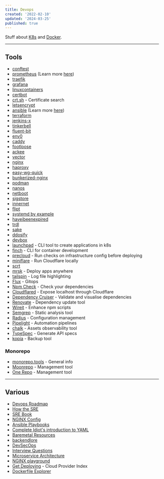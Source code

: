 ```yaml
---
title: Devops
created: '2022-02-10'
updated: '2024-03-25'
published: true
---
```


Stuff about [K8s](/notes/k8s) and [Docker](/notes/docker).

---

## Tools

-   [conftest](https://www.conftest.dev/)
-   [prometheus](https://prometheus.io/) (Learn more [here](https://github.com/yolossn/Prometheus-Basics))
-   [traefik](https://github.com/traefik/traefik)
-   [grafana](https://grafana.com/)
-   [linuxcontainers](https://linuxcontainers.org/)
-   [certbot](https://certbot.eff.org/)
-   [crt.sh](https://crt.sh/) - Certificate search
-   [letsencrypt](https://letsencrypt.org/)
-   [ansible](https://www.ansible.com/) (Learn more [here](https://www.ansible.com/resources/get-started))
-   [terraform](https://www.terraform.io/)
-   [jenkins-x](https://jenkins-x.io/)
-   [tinkerbell](https://tinkerbell.org/)
-   [fluent-bit](https://github.com/fluent/fluent-bit/)
-   [env0](https://www.env0.com/)
-   [caddy](https://caddyserver.com/v2)
-   [footloose](https://github.com/weaveworks/footloose)
-   [ackee](https://github.com/electerious/Ackee)
-   [vector](https://github.com/vectordotdev/vector)
-   [nginx](https://www.nginx.com/)
-   [haproxy](https://www.haproxy.com/)
-   [easy-wg-quick](https://github.com/burghardt/easy-wg-quick)
-   [bunkerized-nginx](https://github.com/bunkerity/bunkerized-nginx)
-   [podman](https://github.com/containers/podman)
-   [nanos](https://nanos.org/)
-   [netboot](https://netboot.xyz/)
-   [sigstore](https://www.sigstore.dev/)
-   [innernet](https://github.com/tonarino/innernet)
-   [flipt](https://flipt.io/)
-   [systemd by example](https://systemd-by-example.com/)
-   [haveibeenexpired](https://www.haveibeenexpired.com/)
-   [trdl](https://github.com/werf/trdl)
-   [sake](https://github.com/alajmo/sake)
-   [ddosify](https://github.com/ddosify/ddosify)
-   [devbox](https://github.com/jetpack-io/devbox)
-   [launchpad](https://github.com/jetpack-io/launchpad) - CLI tool to create applications in k8s
-   [finch](https://github.com/runfinch/finch) - CLI for container development
-   [precloud](https://github.com/tinystacks/precloud) - Run checks on infrastructure config before deploying
-   [miniflare](https://miniflare.dev/) - Run Cloudflare locally
-   [scrt](https://github.com/loderunner/scrt)
-   [mrsk](https://github.com/mrsked/mrsk) - Deploy apps anywhere
-   [tailspin](https://github.com/bensadeh/tailspin) - Log file highlighting
-   [Flux](https://fluxcd.io/) - Gitops
-   [Npm Check](https://github.com/dylang/npm-check) - Check your dependencies
-   [Cloudflared](https://github.com/JacobLinCool/node-cloudflared) - Expose localhost through Cloudflare
-   [Dependency Cruiser](https://github.com/sverweij/dependency-cruiser) - Validate and visualise dependencies
-   [Renovate](https://github.com/renovatebot/renovate) - Dependency update tool
-   [Wireit](https://github.com/google/wireit) - Enhance npm scripts
-   [Semgrep](https://github.com/returntocorp/semgrep) - Static analysis tool
-   [Radius](https://radapp.io/) - Configuration management
-   [Pipelight](https://pipelight.dev/) - Automation pipelines
-   [chalk](https://github.com/crashappsec/chalk) - Assets observability tool
-   [TypeSpec](https://github.com/microsoft/typespec) - Generate API specs
-   [kopia](https://github.com/kopia/kopia) - Backup tool

### Monorepo

-   [monorepo.tools](https://monorepo.tools/) - General info
-   [Moonrepo](https://moonrepo.dev/) - Management tool
-   [One Repo](https://onerepo.tools/) - Management tool

---

## Various

-   [Devops Roadmap](https://roadmap.sh/devops)
-   [How the SRE](https://github.com/upgundecha/howtheysre)
-   [SRE Book](https://sre.google/sre-book/table-of-contents/)
-   [NGINX Config](https://www.digitalocean.com/community/tools/nginx)
-   [Ansible Playbooks](https://github.com/sovereign/sovereign)
-   [Complete Idiot's introduction to YAML](https://github.com/Animosity/CraftIRC/wiki/Complete-idiot's-introduction-to-yaml)
-   [Baremetal Resources](https://github.com/alexellis/awesome-baremetal)
-   [backendlore](https://github.com/fpereiro/backendlore)
-   [DevSecOps](https://github.com/sottlmarek/DevSecOps)
-   [Interview Questions](https://github.com/bregman-arie/devops-exercises)
-   [Microservice Architecture](https://microservices.io)
-   [NGINX playground](https://nginx-playground.wizardzines.com/)
-   [Get Deploying](https://getdeploying.com/) - Cloud Provider Index
-   [Dockerfile Explorer](https://depot.dev/dockerfile-explorer)
